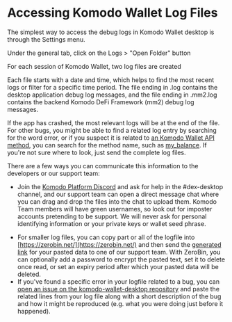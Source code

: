 

# Accessing Komodo Wallet Log Files

The simplest way to access the debug logs in Komodo Wallet desktop is through the Settings menu.

<OptimizedImage title="Accessing Komodo Wallet Log Files" src={accessLogFiles1} classNaming="w-full" alt="Accessing Komodo Wallet Log Files" />

<OptimizedImage title="Accessing Komodo Wallet Log Files" src={accessLogFiles2} classNaming="w-200" alt="Accessing Komodo Wallet Log Files" />

Under the general tab, click on the Logs > "Open Folder" button

<OptimizedImage title="Accessing Komodo Wallet Log Files" src={accessLogFiles3} classNaming="w-full" alt="Accessing Komodo Wallet Log Files" />

For each session of Komodo Wallet, two log files are created

<OptimizedImage title="Accessing Komodo Wallet Log Files" src={accessLogFiles4} classNaming="w-200" alt="Accessing Komodo Wallet Log Files" />

Each file starts with a date and time, which helps to find the most recent logs or filter for a specific time period. The file ending in .log contains the desktop application debug log messages, and the file ending in .mm2.log contains the backend Komodo DeFi Framework (mm2) debug log messages.

If the app has crashed, the most relevant logs will be at the end of the file. For other bugs, you might be able to find a related log entry by searching for the word error, or if you suspect it is related to [an Komodo Wallet API method](https://developers.komodoplatform.com/basic-docs/atomicdex-api-legacy/coin_activation.html), you can search for the method name, such as [my\_balance](https://developers.komodoplatform.com/basic-docs/atomicdex-api-legacy/my_balance.html). If you're not sure where to look, just send the complete log files.

There are a few ways you can communicate this information to the developers or our support team:

*   Join the [Komodo Platform Discord](https://discord.gg/FZPXhX8z9g) and ask for help in the #dex-desktop channel, and our support team can open a direct message chat where you can drag and drop the files into the chat to upload them. Komodo Team members will have green usernames, so look out for imposter accounts pretending to be support. We will never ask for personal identifying information or your private keys or wallet seed phrase.

<OptimizedImage title="Accessing Komodo Wallet Log Files" src={accessLogFiles5} classNaming="w-200" alt="Accessing Komodo Wallet Log Files" />

*   For smaller log files, you can copy part or all of the logfile into [https://zerobin.net/](https://zerobin.net/) and then send the [generated link](https://zerobin.net/?e18c373e791e7fb6#skb9mz2NU3NuMMuH3uzhUxKmHbLXBlzLk3z+dvWXcOc=) for your pasted data to one of our support team. With ZeroBin, you can optionally add a password to encrypt the pasted text, set it to delete once read, or set an expiry period after which your pasted data will be deleted.
*   If you've found a specific error in your logfile related to a bug, you can [open an issue on the komodo-wallet-desktop repository](https://github.com/KomodoPlatform/komodo-wallet-desktop/issues/new?assignees=\&labels=bug\&template=bug_report.md\&title=%5BBUG%5D%3A+) and paste the related lines from your log file along with a short description of the bug and how it might be reproduced (e.g. what you were doing just before it happened).
